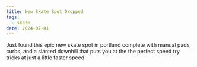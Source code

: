 ```yaml
---
title: New Skate Spot Dropped
tags:
  - skate
date: 2024-07-01
---
```


Just found this epic new skate spot in portland complete with manual pads, curbs, and a slanted downhill that puts you at the the perfect speed try tricks at just a little faster speed.
